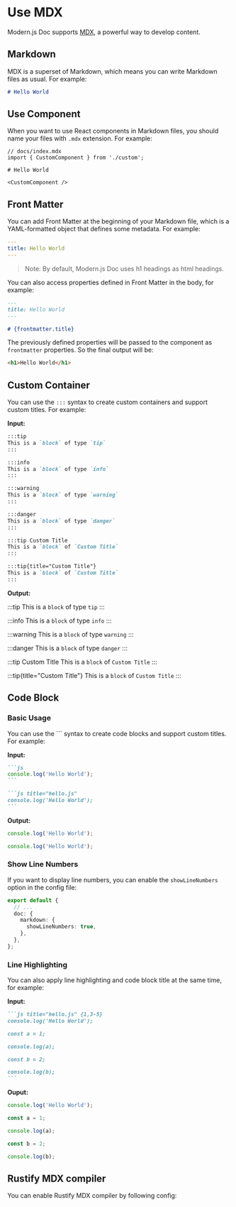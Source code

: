 # Use MDX

Modern.js Doc supports [MDX](https://mdxjs.com/), a powerful way to develop content.

## Markdown

MDX is a superset of Markdown, which means you can write Markdown files as usual. For example:

```md
# Hello World
```

## Use Component

When you want to use React components in Markdown files, you should name your files with `.mdx` extension. For example:

```mdx
// docs/index.mdx
import { CustomComponent } from './custom';

# Hello World

<CustomComponent />
```

## Front Matter

You can add Front Matter at the beginning of your Markdown file, which is a YAML-formatted object that defines some metadata. For example:

```yaml
---
title: Hello World
---
```

> Note: By default, Modern.js Doc uses h1 headings as html headings.

You can also access properties defined in Front Matter in the body, for example:

```markdown
---
title: Hello World
---

# {frontmatter.title}
```

The previously defined properties will be passed to the component as `frontmatter` properties. So the final output will be:

```html
<h1>Hello World</h1>
```

## Custom Container

You can use the `:::` syntax to create custom containers and support custom titles. For example:

**Input:**

```markdown
:::tip
This is a `block` of type `tip`
:::

:::info
This is a `block` of type `info`
:::

:::warning
This is a `block` of type `warning`
:::

:::danger
This is a `block` of type `danger`
:::

:::tip Custom Title
This is a `block` of `Custom Title`
:::

:::tip{title="Custom Title"}
This is a `block` of `Custom Title`
:::
```

**Output:**

:::tip
This is a `block` of type `tip`
:::

:::info
This is a `block` of type `info`
:::

:::warning
This is a `block` of type `warning`
:::

:::danger
This is a `block` of type `danger`
:::

:::tip Custom Title
This is a `block` of `Custom Title`
:::

:::tip{title="Custom Title"}
This is a `block` of `Custom Title`
:::

## Code Block

### Basic Usage

You can use the \`\`\` syntax to create code blocks and support custom titles. For example:

**Input:**

````md
```js
console.log('Hello World');
```

```js title="hello.js"
console.log('Hello World');
```
````

**Output:**

```js
console.log('Hello World');
```

```js title="hello.js"
console.log('Hello World');
```

### Show Line Numbers

If you want to display line numbers, you can enable the `showLineNumbers` option in the config file:

```ts title="modern.config.ts"
export default {
  // ...
  doc: {
    markdown: {
      showLineNumbers: true,
    },
  },
};
```

### Line Highlighting

You can also apply line highlighting and code block title at the same time, for example:

**Input:**

````md
```js title="hello.js" {1,3-5}
console.log('Hello World');

const a = 1;

console.log(a);

const b = 2;

console.log(b);
```
````

**Ouput:**

```js title="hello.js" {1,3-5}
console.log('Hello World');

const a = 1;

console.log(a);

const b = 2;

console.log(b);
```

## Rustify MDX compiler

You can enable Rustify MDX compiler by following config:


<MdxRs />
